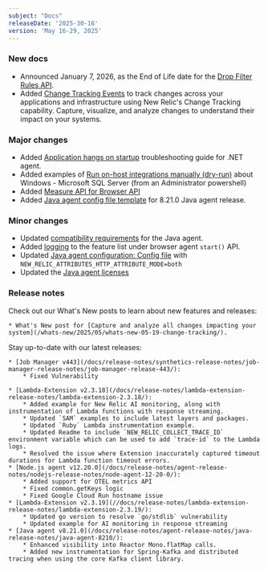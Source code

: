```yaml
---
subject: "Docs"
releaseDate: '2025-30-16'
version: 'May 16-29, 2025'
---
```


### New docs
* Announced January 7, 2026, as the End of Life date for the [Drop Filter Rules API](/eol/2025/05/drop-rule-filter/).
* Added [Change Tracking Events](/docs/change-tracking/change-tracking-events/) to track changes across your applications and infrastructure using New Relic's Change Tracking capability. Capture, visualize, and analyze changes to understand their impact on your systems.

### Major changes

* Added [Application hangs on startup](/docs/apm/agents/net-agent/troubleshooting/app-hangs-on-startup/) troubleshooting guide for .NET agent.
* Added examples of [Run on-host integrations manually (dry-run)](/docs/infrastructure/host-integrations/troubleshooting/run-integrations-manually/) about Windows - Microsoft SQL Server (from an Administrator powershell)
* Added [Measure API for Browser API](/docs/browser/new-relic-browser/browser-apis/measure/)
* Added [Java agent config file template](/docs/apm/agents/java-agent/configuration/java-agent-config-file-template/) for 8.21.0 Java agent release.

### Minor changes

* Updated [compatibility requirements](/docs/apm/agents/java-agent/getting-started/compatibility-requirements-java-agent/) for the Java agent.
* Added [logging](/docs/browser/new-relic-browser/browser-apis/start/#feature-names) to the feature list under browser agent `start()` API.
* Updated [Java agent configuration: Config file](/docs/apm/agents/java-agent/configuration/java-agent-configuration-config-file/) with `NEW_RELIC_ATTRIBUTES_HTTP_ATTRIBUTE_MODE=both`
* Updated the [Java agent licenses](/docs/licenses/product-or-service-licenses/new-relic-apm/java-agent-licenses/)

### Release notes


Check out our What's New posts to learn about new features and releases:

    * What's New post for [Capture and analyze all changes impacting your system](/whats-new/2025/05/whats-new-05-19-change-tracking/).

Stay up-to-date with our latest releases:

    * [Job Manager v443](/docs/release-notes/synthetics-release-notes/job-manager-release-notes/job-manager-release-443/):
        * Fixed Vulnerability

    * [Lambda-Extension v2.3.18](/docs/release-notes/lambda-extension-release-notes/lambda-extension-2.3.18/):
        * Added example for New Relic AI monitoring, along with instrumentation of Lambda functions with response streaming.
        * Updated `SAM` examples to include latest layers and packages.
        * Updated `Ruby` Lambda instrumentation example.
        * Updated Readme to include `NEW_RELIC_COLLECT_TRACE_ID` environment variable which can be used to add `trace-id` to the Lambda logs.
        * Resolved the issue where Extension inaccurately captured timeout durations for Lambda function timeout errors.
    * [Node.js agent v12.20.0](/docs/release-notes/agent-release-notes/nodejs-release-notes/node-agent-12-20-0/):
        * Added support for OTEL metrics API
        * Fixed common.getKeys logic
        * Fixed Google Cloud Run hostname issue
    * [Lambda-Extension v2.3.19](//docs/release-notes/lambda-extension-release-notes/lambda-extension-2.3.19/):
        * Updated go version to resolve `go/stdlib` vulnerability
        * Updated example for AI monitoring in response streaming
    * [Java agent v8.21.0](/docs/release-notes/agent-release-notes/java-release-notes/java-agent-8210/):
        * Enhanced visibility into Reactor Mono.flatMap calls.
        * Added new instrumentation for Spring-Kafka and distributed tracing when using the core Kafka client library.
    